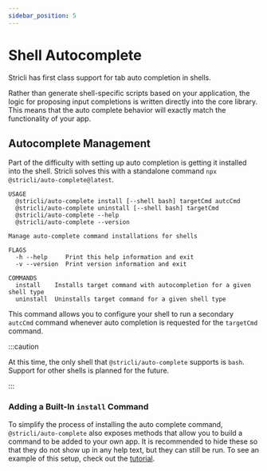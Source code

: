```yaml
---
sidebar_position: 5
---
```


# Shell Autocomplete

Stricli has first class support for tab auto completion in shells.

Rather than generate shell-specific scripts based on your application, the logic for proposing input completions is written directly into the core library. This means that the auto complete behavior will exactly match the functionality of your app.

## Autocomplete Management

Part of the difficulty with setting up auto completion is getting it installed into the shell. Stricli solves this with a standalone command `npx @stricli/auto-complete@latest`.

```
USAGE
  @stricli/auto-complete install [--shell bash] targetCmd autcCmd
  @stricli/auto-complete uninstall [--shell bash] targetCmd
  @stricli/auto-complete --help
  @stricli/auto-complete --version

Manage auto-complete command installations for shells

FLAGS
  -h --help     Print this help information and exit
  -v --version  Print version information and exit

COMMANDS
  install    Installs target command with autocompletion for a given shell type
  uninstall  Uninstalls target command for a given shell type
```

This command allows you to configure your shell to run a secondary `autcCmd` command whenever auto completion is requested for the `targetCmd` command.

:::caution

At this time, the only shell that `@stricli/auto-complete` supports is `bash`. Support for other shells is planned for the future.

:::

### Adding a Built-In `install` Command

To simplify the process of installing the auto complete command, `@stricli/auto-complete` also exposes methods that allow you to build a command to be added to your own app. It is recommended to hide these so that they do not show up in any help text, but they can still be run. To see an example of this setup, check out the [tutorial](../tutorial.mdx).
